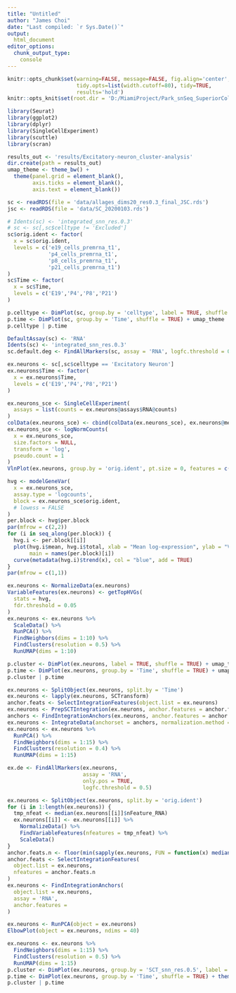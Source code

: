 ```yaml
---
title: "Untitled"
author: "James Choi"
date: "Last compiled: `r Sys.Date()`"
output: 
  html_document
editor_options:
  chunk_output_type:
    console
---
```


```r
knitr::opts_chunk$set(warning=FALSE, message=FALSE, fig.align='center', 
                      tidy.opts=list(width.cutoff=80), tidy=TRUE,
                      results='hold')
knitr::opts_knit$set(root.dir = 'D:/MiamiProject/Park_snSeq_SuperiorColliculus/')
```


```r
library(Seurat)
library(ggplot2)
library(dplyr)
library(SingleCellExperiment)
library(scuttle)
library(scran)
```


```r
results_out <- 'results/Excitatory-neuron_cluster-analysis'
dir.create(path = results_out)
umap_theme <- theme_bw() + 
  theme(panel.grid = element_blank(),
        axis.ticks = element_blank(),
        axis.text = element_blank())
```

```r
sc <- readRDS(file = 'data/allages_dims20_res0.3_final_JSC.rds')
jsc <- readRDS(file = 'data/SC_20200103.rds')
```

```r
# Idents(sc) <- 'integrated_snn_res.0.3'
# sc <- sc[,sc$celltype != 'Excluded']
sc$orig.ident <- factor(
  x = sc$orig.ident,
  levels = c('e19_cells_premrna_t1',
             'p4_cells_premrna_t1',
             'p8_cells_premrna_t1',
             'p21_cells_premrna_t1')
)
sc$Time <- factor(
  x = sc$Time,
  levels = c('E19','P4','P8','P21')
)
```

```r
p.celltype <- DimPlot(sc, group.by = 'celltype', label = TRUE, shuffle = TRUE) + umap_theme
p.time <- DimPlot(sc, group.by = 'Time', shuffle = TRUE) + umap_theme
p.celltype | p.time
```

```r
DefaultAssay(sc) <- 'RNA'
Idents(sc) <- 'integrated_snn_res.0.3'
sc.default.deg <- FindAllMarkers(sc, assay = 'RNA', logfc.threshold = 0.5, only.pos = TRUE)
```

```r
ex.neurons <- sc[,sc$celltype == 'Excitatory Neuron']
ex.neurons$Time <- factor(
  x = ex.neurons$Time,
  levels = c('E19','P4','P8','P21')
)
```

```r
ex.neurons_sce <- SingleCellExperiment(
  assays = list(counts = ex.neurons@assays$RNA@counts)
)
colData(ex.neurons_sce) <- cbind(colData(ex.neurons_sce), ex.neurons@meta.data)
ex.neurons_sce <- logNormCounts(
  x = ex.neurons_sce, 
  size.factors = NULL,
  transform = 'log',
  pseudo.count = 1
)
VlnPlot(ex.neurons, group.by = 'orig.ident', pt.size = 0, features = c('nCount_RNA','nFeature_RNA'))
```

```r
hvg <- modelGeneVar(
  x = ex.neurons_sce,
  assay.type = 'logcounts',
  block = ex.neurons_sce$orig.ident,
  # lowess = FALSE
)
per.block <- hvg$per.block
par(mfrow = c(2,2))
for (i in seq_along(per.block)) {
  hvg.i <- per.block[[i]]
  plot(hvg.i$mean, hvg.i$total, xlab = "Mean log-expression", ylab = "Variance",
       main = names(per.block)[i])
  curve(metadata(hvg.i)$trend(x), col = "blue", add = TRUE)
}
par(mfrow = c(1,1))
```

```r
ex.neurons <- NormalizeData(ex.neurons)
VariableFeatures(ex.neurons) <- getTopHVGs(
  stats = hvg,
  fdr.threshold = 0.05
)
ex.neurons <- ex.neurons %>% 
  ScaleData() %>% 
  RunPCA() %>% 
  FindNeighbors(dims = 1:10) %>% 
  FindClusters(resolution = 0.5) %>% 
  RunUMAP(dims = 1:10)
```

```r
p.cluster <- DimPlot(ex.neurons, label = TRUE, shuffle = TRUE) + umap_theme
p.time <- DimPlot(ex.neurons, group.by = 'Time', shuffle = TRUE) + umap_theme
p.cluster | p.time
```



```r
ex.neurons <- SplitObject(ex.neurons, split.by = 'Time')
ex.neurons <- lapply(ex.neurons, SCTransform)
anchor.feats <- SelectIntegrationFeatures(object.list = ex.neurons)
ex.neurons <- PrepSCTIntegration(ex.neurons, anchor.features = anchor.feats)
anchors <- FindIntegrationAnchors(ex.neurons, anchor.features = anchor.feats, normalization.method = 'SCT')
ex.neurons <- IntegrateData(anchorset = anchors, normalization.method = 'SCT')
ex.neurons <- ex.neurons %>% 
  RunPCA() %>% 
  FindNeighbors(dims = 1:15) %>% 
  FindClusters(resolution = 0.4) %>% 
  RunUMAP(dims = 1:15)
```

```r
ex.de <- FindAllMarkers(ex.neurons,
                        assay = 'RNA',
                        only.pos = TRUE,
                        logfc.threshold = 0.5)
```


```r
ex.neurons <- SplitObject(ex.neurons, split.by = 'orig.ident')
for (i in 1:length(ex.neurons)) {
  tmp_nfeat <- median(ex.neurons[[i]]$nFeature_RNA)
  ex.neurons[[i]] <- ex.neurons[[i]] %>% 
    NormalizeData() %>% 
    FindVariableFeatures(nfeatures = tmp_nfeat) %>% 
    ScaleData()
}
anchor.feats.n <- floor(min(sapply(ex.neurons, FUN = function(x) median(x$nFeature_RNA))))
anchor.feats <- SelectIntegrationFeatures(
  object.list = ex.neurons,
  nfeatures = anchor.feats.n
)
ex.neurons <- FindIntegrationAnchors(
  object.list = ex.neurons,
  assay = 'RNA',
  anchor.features = 
)
```

```r
ex.neurons <- RunPCA(object = ex.neurons)
ElbowPlot(object = ex.neurons, ndims = 40)
```

```r
ex.neurons <- ex.neurons %>% 
  FindNeighbors(dims = 1:15) %>% 
  FindClusters(resolution = 0.5) %>% 
  RunUMAP(dims = 1:15)
p.cluster <- DimPlot(ex.neurons, group.by = 'SCT_snn_res.0.5', label = TRUE, shuffle = TRUE) + theme_bw()
p.time <- DimPlot(ex.neurons, group.by = 'Time', shuffle = TRUE) + theme_bw()
p.cluster | p.time
```

